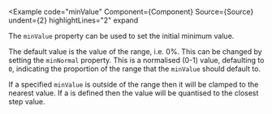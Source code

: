 
<Example
  code="minValue"
  Component={Component}
  Source={Source}
  undent={2}
  highlightLines="2"
  expand
>
  The `minValue` property can be used to set the initial minimum value.

  The default value is the <CodeHashLink id="min"/> value of the range, i.e.
  0%. This can be changed by setting the `minNormal` property. This is a
  normalised (0-1) value, defaulting to `0`, indicating the proportion of the
  range that the `minValue` should default to.

  If a specified `minValue` is outside of the range then it will be clamped
  to the nearest value.  If a <CodeHashLink id="step"/> is defined then the
  value will be quantised to the closest step value.
</Example>
